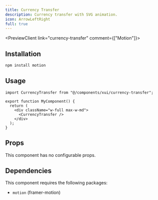 ```yaml
---
title: Currency Transfer
description: Currency transfer with SVG animation.
icon: ArrowLeftRight
full: true
---
```



<PreviewClient link="currency-transfer" comment={["Motion"]}>
    <CurrencyTransfer />
</PreviewClient>

## Installation

```bash
npm install motion
```

## Usage

```tsx
import CurrencyTransfer from "@/components/xui/currency-transfer";

export function MyComponent() {
  return (
    <div className="w-full max-w-md">
      <CurrencyTransfer />
    </div>
  );
}
```

## Props

This component has no configurable props.

## Dependencies

This component requires the following packages:

- `motion` (framer-motion)
